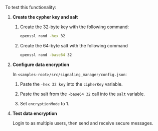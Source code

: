
To test this functionality:


1. **Create the cypher key and salt**

    1.  Create the 32-byte key with the following command:

        ``` bash
        openssl rand -hex 32
        ```

    2.  Create the 64-byte salt with the following command

        ``` bash
        openssl rand -base64 32
        ```
1. **Configure data encryption**

    In `<samples-root>/src/signaling_manager/config.json`:

    1.  Paste the `-hex 32 key` into the `cipherKey` variable.

    1.  Paste the salt from the `-base64 32` call into the `salt` variable.

    1. Set `encryptionMode` to 1.


<Test />

4. **Test data encryption**

    Login to <Vg k="MESS" /> as multiple users, then send and receive secure messages.

<Android />
<Ios />
<Web />
<Electron/>
<Unity />
<Flutter />
<ReactNative />
<Windows />